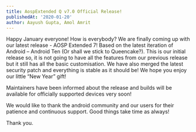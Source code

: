 ```yaml
---
title: AospExtended Q v7.0 Official Release!
publishedAt: '2020-01-20'
author: Aayush Gupta, Amol Amrit
---
```


Happy January everyone! How is everybody? We are finally coming up with our latest release - AOSP Extended 7! Based on the latest iteration of Android – Android Ten (Or shall we stick to Queencake?). This is our initial release so, it is not going to have all the features from our previous release but it still has all the basic customisation. We have also merged the latest security patch and everything is stable as it should be! We hope you enjoy our little “New Year” gift!

Maintainers have been informed about the release and builds will be available for officially supported devices very soon!

We would like to thank the android community and our users for their patience and continuous support. Good things take time as always!

Thank you.
